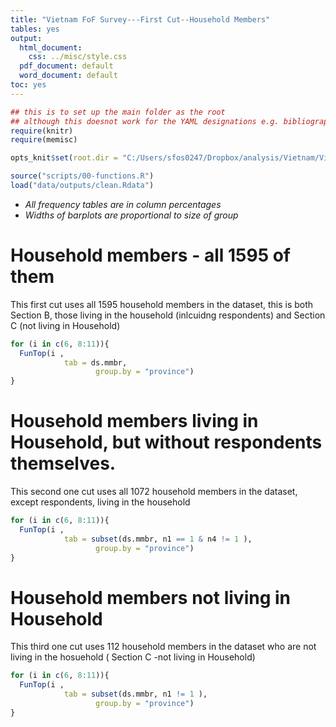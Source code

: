 ```yaml
---
title: "Vietnam FoF Survey---First Cut--Household Members"
tables: yes
output:
  html_document:
    css: ../misc/style.css
  pdf_document: default
  word_document: default
toc: yes
---
```

  
```r
## this is to set up the main folder as the root
## although this doesnot work for the YAML designations e.g. bibliography, css files etc..:(
require(knitr)
require(memisc)

opts_knit$set(root.dir = "C:/Users/sfos0247/Dropbox/analysis/Vietnam/VietnamSurvey")
```


```r
source("scripts/00-functions.R")
load("data/outputs/clean.Rdata")
```  

* *All  frequency tables are in column percentages*
 * *Widths of barplots are proportional to size of group*
  
  
# Household members - all 1595 of them

This first cut uses all 1595 household members in the dataset, this is both Section B, those living in the household (inlcuidng respondents) and Section C (not living in Household)
  
  
```r
for (i in c(6, 8:11)){
  FunTop(i , 
            tab = ds.mmbr,
                   group.by = "province")
}
```

# Household members living in Household, but without respondents themselves. 

This second one  cut uses all 1072 household members in the dataset, except respondents, living in the household 
  
```r
for (i in c(6, 8:11)){
  FunTop(i , 
            tab = subset(ds.mmbr, n1 == 1 & n4 != 1 ),
                   group.by = "province")
}
```


# Household members not living in Household

This third one  cut uses  112 household members in the dataset who are not living in the hosuehold ( Section C -not living in Household)
  
```r
for (i in c(6, 8:11)){
  FunTop(i , 
            tab = subset(ds.mmbr, n1 != 1 ),
                   group.by = "province")
}
```

